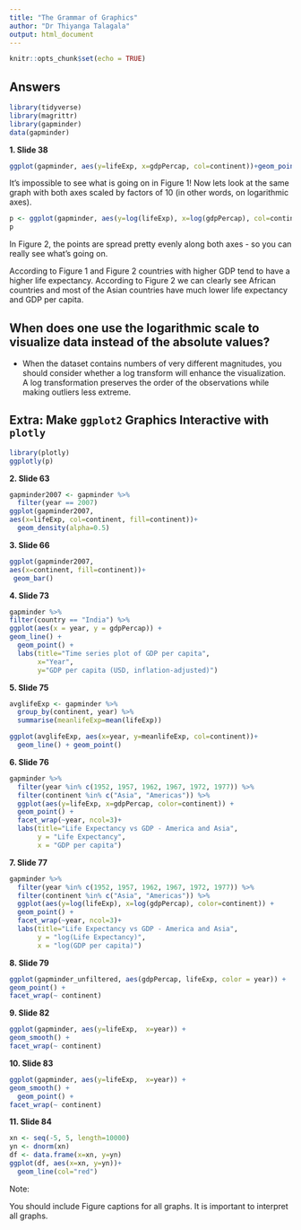 ```yaml
---
title: "The Grammar of Graphics"
author: "Dr Thiyanga Talagala"
output: html_document
---
```


```r
knitr::opts_chunk$set(echo = TRUE)
```

## Answers

```r
library(tidyverse)
library(magrittr)
library(gapminder)
data(gapminder)
```

**1. Slide 38**

```r
ggplot(gapminder, aes(y=lifeExp, x=gdpPercap, col=continent))+geom_point(alpha=0.5)

```

It's impossible to see what is going on in Figure 1! Now lets look at the same graph with both axes scaled by factors of 10 (in other words, on logarithmic axes).


```r
p <- ggplot(gapminder, aes(y=log(lifeExp), x=log(gdpPercap), col=continent))+geom_point(alpha=0.5)
p

```

In Figure 2, the points are spread pretty evenly along both axes - so you can really see what's going on.

According to Figure 1 and Figure 2 countries with higher GDP tend to have a higher life expectancy. According to Figure 2 we can clearly see African countries and most of the Asian countries have much lower life expectancy and GDP per capita.

\vspace{3cm}

## When does one use the logarithmic scale to visualize data instead of the absolute values?

- When the dataset contains numbers of very different
magnitudes, you should consider whether a log transform will enhance the visualization. A log transformation preserves the order of the observations while making outliers less extreme.

## Extra: Make `ggplot2` Graphics Interactive with `plotly`

```r
library(plotly)
ggplotly(p)

```



\newpage

**2. Slide 63**

```r
gapminder2007 <- gapminder %>%
  filter(year == 2007)
ggplot(gapminder2007, 
aes(x=lifeExp, col=continent, fill=continent))+
  geom_density(alpha=0.5) 
```

\newpage

**3. Slide 66**

```r
ggplot(gapminder2007, 
aes(x=continent, fill=continent))+ 
 geom_bar() 
```

\newpage

**4. Slide 73**

```r
gapminder %>%
filter(country == "India") %>%
ggplot(aes(x = year, y = gdpPercap)) +
geom_line() + 
  geom_point() + 
  labs(title="Time series plot of GDP per capita",
       x="Year", 
       y="GDP per capita (USD, inflation-adjusted)")
```

\newpage

**5. Slide 75**

```r
avglifeExp <- gapminder %>%
  group_by(continent, year) %>%
  summarise(meanlifeExp=mean(lifeExp))

ggplot(avglifeExp, aes(x=year, y=meanlifeExp, col=continent))+
  geom_line() + geom_point()
```

\newpage

**6. Slide 76**

```r
gapminder %>%
  filter(year %in% c(1952, 1957, 1962, 1967, 1972, 1977)) %>%
  filter(continent %in% c("Asia", "Americas")) %>%
  ggplot(aes(y=lifeExp, x=gdpPercap, color=continent)) + 
  geom_point() + 
  facet_wrap(~year, ncol=3)+
  labs(title="Life Expectancy vs GDP - America and Asia",
       y = "Life Expectancy",
       x = "GDP per capita")
```

\newpage

**7. Slide 77**

```r
gapminder %>%
  filter(year %in% c(1952, 1957, 1962, 1967, 1972, 1977)) %>%
  filter(continent %in% c("Asia", "Americas")) %>%
  ggplot(aes(y=log(lifeExp), x=log(gdpPercap), color=continent)) + 
  geom_point() + 
  facet_wrap(~year, ncol=3)+
  labs(title="Life Expectancy vs GDP - America and Asia",
       y = "log(Life Expectancy)",
       x = "log(GDP per capita)")
```

\newpage

**8. Slide 79**

```r
ggplot(gapminder_unfiltered, aes(gdpPercap, lifeExp, color = year)) + 
geom_point() +
facet_wrap(~ continent)
```


\newpage

**9. Slide 82**

```r
ggplot(gapminder, aes(y=lifeExp,  x=year)) + 
geom_smooth() +
facet_wrap(~ continent)
```

\newpage

**10. Slide 83**

```r
ggplot(gapminder, aes(y=lifeExp,  x=year)) + 
geom_smooth() +
  geom_point() + 
facet_wrap(~ continent)
```

\newpage

**11. Slide 84**

```r
xn <- seq(-5, 5, length=10000)
yn <- dnorm(xn)
df <- data.frame(x=xn, y=yn)
ggplot(df, aes(x=xn, y=yn))+
  geom_line(col="red")

```

Note: 

You should include Figure captions for all graphs. It is important to interpret all graphs.